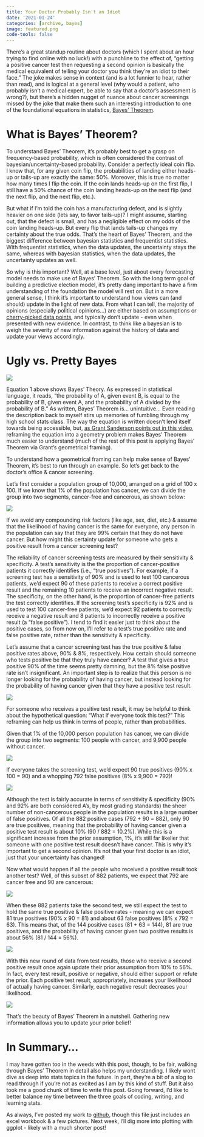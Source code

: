 ```yaml
---
title: Your Doctor Probably Isn't an Idiot
date: '2021-01-24'
categories: [archive, bayes]
image: featured.png
code-tools: false
---
```


There’s a great standup routine about doctors (which I spent about an hour trying to find online with no luck!) with a punchline to the effect of, “getting a positive cancer test then requesting a second opinion is basically the medical equivalent of telling your doctor you think they’re an idiot to their face.” The joke makes sense in context (and is a lot funnier to hear, rather than read),  and is logical at a general level (why would a patient, who probably isn’t a medical expert, be able to say that a doctor’s assessment is wrong?), but there’s a hidden nugget of nuance about cancer screenings missed by the joke that make them such an interesting introduction to one of the foundational equations in statistics, [Bayes’ Theorem](https://en.wikipedia.org/wiki/Bayes%27_theorem).

# What is Bayes' Theorem?

To understand Bayes’ Theorem, it’s probably best to get a grasp on frequency-based probability, which is often considered the contrast of bayesian/uncertainty-based probability. Consider a perfectly ideal coin flip. I know that, for any given coin flip, the probabilities of landing either heads-up or tails-up are exactly the same: 50%. Moreover, this is true no matter how many times I flip the coin. If the coin lands heads-up on the first flip, I still have a 50% chance of the coin landing heads-up on the next flip (and the next flip, and the next flip, etc.). 

But what if I’m told the coin has a manufacturing defect, and is slightly heavier on one side (lets say, to favor tails-up)? I might assume, starting out, that the defect is small, and has a negligible effect on my odds of the coin landing heads-up. But every flip that lands tails-up changes my certainty about the true odds. That’s the heart of Bayes’ Theorem, and the biggest difference between bayesian statistics and frequentist statistics. With frequentist statistics, when the data updates, the uncertainty stays the same, whereas with bayesian statistics, when the data updates, the uncertainty updates as well.  

So why is this important? Well, at a base level, just about every forecasting model needs to make use of Bayes’ Theorem. So with the long term goal of building a predictive election model, it’s pretty dang important to have a firm understanding of the foundation the model will rest on. But in a more general sense, I think it’s important to understand how views can (and should) update in the light of new data. From what I can tell, the majority of opinions (especially political opinions…) are either based on assumptions or [cherry-picked data points](https://fivethirtyeight.com/features/the-art-of-cherry-picking-polls/), and typically don’t update - even when presented with new evidence. In contrast, to think like a bayesian is to weigh the severity of new information against the history of data and update your views accordingly.

# Ugly vs. Pretty Bayes

![](pics/pic_01.png)

Equation 1 above shows Bayes’ Theory. As expressed in statistical language, it reads, “the probability of A, given event B, is equal to the probability of B, given event A, and the probability of A divided by the probability of B.” As written, Bayes’ Theorem is… unintuitive… Even reading the description back to myself stirs up memories of fumbling through my high school stats class. The way the equation is written doesn’t lend itself towards being accessible, but, [as Grant Sanderson points out in this video](https://www.3blue1brown.com/videos-blog/bayes-theorem-and-making-probability-intuitive), reframing the equation into a geometry problem makes Bayes’ Theorem much easier to understand (much of the rest of this post is applying Bayes’ Theorem via Grant’s geometrical framing). 

To understand how a geometrical framing can help make sense of Bayes’ Theorem, it’s best to run through an example. So let’s get back to the doctor’s office & cancer screening.

Let’s first consider a population group of 10,000, arranged on a grid of 100 x 100. If we know that 1% of the population has cancer, we can divide the group into two segments, cancer-free and cancerous, as shown below:

![](pics/pic_02.png)

If we avoid any compounding risk factors (like age, sex, diet, etc.) & assume that the likelihood of having cancer is the same for everyone, any person in the population can say that they are 99% certain that they do not have cancer. But how might this certainty update for someone who gets a positive result from a cancer screening test?

The reliability of cancer screening tests are measured by their sensitivity & specificity. A test’s sensitivity is the the proportion of cancer-positive patients it correctly identifies (i.e., “true positives”). For example, if a screening test has a sensitivity of 90% and is used to test 100 cancerous patients, we’d expect 90 of these patients to receive a correct positive result and the remaining 10 patients to receive an incorrect negative result. The specificity, on the other hand, is the proportion of cancer-free patients the test correctly identifies. If the screening test’s specificity is 92% and is used to test 100 cancer-free patients, we’d expect 92 patients to correctly receive a negative result and 8 patients to incorrectly receive a positive result (a “false positive”). I tend to find it easier just to think about the positive cases, so from now on, I’ll refer to a test’s true positive rate and false positive rate, rather than the sensitivity & specificity.

Let’s assume that a cancer screening test has the true positive & false positive rates above, 90% & 8%, respectively. How certain should someone who tests positive be that they truly have cancer? A test that gives a true positive 90% of the time seems pretty damning, but the 8% false positive rate isn’t insignificant. An important step is to realize that this person is no longer looking for the probability of having cancer, but instead looking for the probability of having cancer given that they have a positive test result.

![](pics/pic_03.png)

For someone who receives a positive test result, it may be helpful to think about the hypothetical question: “What if everyone took this test?” This reframing can help us think in terms of people, rather than probabilities. 

Given that 1% of the 10,000 person population has cancer, we can divide the group into two segments: 100 people with cancer, and 9,900 people without cancer. 

![](pics/pic_04.png)

If everyone takes the screening test, we’d expect 90 true positives (90% x 100 = 90) and a whopping 792 false positives (8% x 9,900 = 792)! 

![](pics/pic_05.png)

Although the test is fairly accurate in terms of sensitivity & specificity (90% and 92% are both considered A’s, by most grading standards) the sheer number of non-cancerous people in the population results in a large number of false positives. Of all the 882 positive cases (792 + 90 = 882), only 90 are true positives, meaning that the probability of having cancer given a positive test result is about 10% (90 / 882 = 10.2%). While this is a significant increase from the prior assumption, 1%, it’s still far likelier that someone with one positive test result doesn’t have cancer. This is why it’s important to get a second opinion. It’s not that your first doctor is an idiot, just that your uncertainty has changed!

Now what would happen if all the people who received a positive result took another test? Well, of this subset of 882 patients, we expect that 792 are cancer free and 90 are cancerous:

![](pics/pic_06.png)

When these 882 patients take the second test, we still expect the test to hold the same true positive & false positive rates - meaning we can expect 81 true positives (90% x 90 = 81) and about 63 false positives (8% x 792 = 63). This means that, of the 144 positive cases (81 + 63 = 144),  81 are true positives, and the probability of having cancer given two positive results is about 56% (81 / 144 = 56%).

![](pics/pic_07.png)

With this new round of data from test results, those who receive a second positive result once again update their prior assumption from 10% to 56%. In fact, every test result, positive or negative, should either support or refute the prior. Each positive test result, appropriately, increases your likelihood of actually having cancer. Similarly, each negative result decreases your likelihood. 

![](pics/pic_08.png)

That’s the beauty of Bayes’ Theorem in a nutshell. Gathering new information allows you to update your prior belief!

# In Summary...

I may have gotten too in the weeds with this post, though, to be fair, walking through Bayes’ Theorem in detail also helps my understanding. I likely wont dive as deep into stats topics in the future. In part, they’re a bit of a slog to read through if you’re not as excited as I am by this kind of stuff. But it also took me a good chunk of time to write this post. Going forward, I’d like to better balance my time between the three goals of coding, writing, and learning stats. 

As always, I’ve posted my work to [github](https://github.com/markjrieke/thedatadiary/tree/main/2021.01.24-bayes_theorem), though this file just includes an excel workbook & a few pictures. Next week, I’ll dig more into plotting with ggplot - likely with a much shorter post!